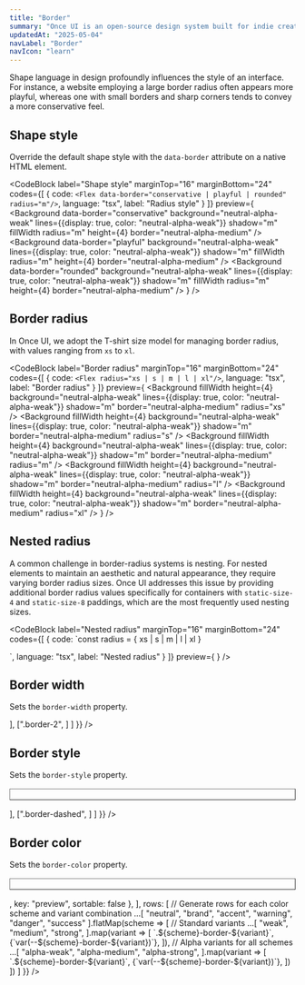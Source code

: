 ```yaml
---
title: "Border"
summary: "Once UI is an open-source design system built for indie creators, small teams, and startups to fuel the next generation of web applications."
updatedAt: "2025-05-04"
navLabel: "Border"
navIcon: "learn"
---
```





Shape language in design profoundly influences the style of an interface. For instance, a website employing a large border radius often appears more playful, whereas one with small borders and sharp corners tends to convey a more conservative feel.

## Shape style

Override the default shape style with the `data-border` attribute on a native HTML element.

<CodeBlock
  label="Shape style"
  marginTop="16"
  marginBottom="24"
  codes={[
    {
      code: `<Flex data-border="conservative | playful | rounded" radius="m"/>`,
      language: "tsx",
      label: "Radius style"
    }
  ]}
  preview={
    <Flex fillWidth mobileDirection="column" gap="m">
      <Background
        data-border="conservative"
        background="neutral-alpha-weak"
        lines={{display: true, color: "neutral-alpha-weak"}}
        shadow="m"
        fillWidth
        radius="m"
        height={4}
        border="neutral-alpha-medium"
      />
      <Background
        data-border="playful"
        background="neutral-alpha-weak"
        lines={{display: true, color: "neutral-alpha-weak"}}
        shadow="m"
        fillWidth
        radius="m"
        height={4}
        border="neutral-alpha-medium"
      />
      <Background
        data-border="rounded"
        background="neutral-alpha-weak"
        lines={{display: true, color: "neutral-alpha-weak"}}
        shadow="m"
        fillWidth
        radius="m"
        height={4}
        border="neutral-alpha-medium"
      />
    </Flex>
  }
/>

## Border radius

In Once UI, we adopt the T-shirt size model for managing border radius, with values ranging from `xs` to `xl`.

<CodeBlock
  label="Border radius"
  marginTop="16"
  marginBottom="24"
  codes={[
    {
      code: `<Flex radius="xs | s | m | l | xl"/>`,
      language: "tsx",
      label: "Border radius"
    }
  ]}
  preview={
    <Flex fillWidth mobileDirection="column" gap="m">
      <Background
        fillWidth
        height={4}
        background="neutral-alpha-weak"
        lines={{display: true, color: "neutral-alpha-weak"}}
        shadow="m"
        border="neutral-alpha-medium"
        radius="xs"
      />
      <Background
        fillWidth
        height={4}
        background="neutral-alpha-weak"
        lines={{display: true, color: "neutral-alpha-weak"}}
        shadow="m"
        border="neutral-alpha-medium"
        radius="s"
      />
      <Background
        fillWidth
        height={4}
        background="neutral-alpha-weak"
        lines={{display: true, color: "neutral-alpha-weak"}}
        shadow="m"
        border="neutral-alpha-medium"
        radius="m"
      />
      <Background
        fillWidth
        height={4}
        background="neutral-alpha-weak"
        lines={{display: true, color: "neutral-alpha-weak"}}
        shadow="m"
        border="neutral-alpha-medium"
        radius="l"
      />
      <Background
        fillWidth
        height={4}
        background="neutral-alpha-weak"
        lines={{display: true, color: "neutral-alpha-weak"}}
        shadow="m"
        border="neutral-alpha-medium"
        radius="xl"
      />
    </Flex>
  }
/>

## Nested radius

A common challenge in border-radius systems is nesting. For nested elements to maintain an aesthetic and natural appearance, they require varying border radius sizes. Once UI addresses this issue by providing additional border radius values specifically for containers with `static-size-4` and `static-size-8` paddings, which are the most frequently used nesting sizes.

<CodeBlock
  label="Nested radius"
  marginTop="16"
  marginBottom="24"
  codes={[
    {
      code:
`const radius = { xs | s | m | l | xl }

<Flex radius="{radius}-8">
    <Flex radius="{radius}-4">
      <Flex radius="{radius}"/>
    </Flex>
</Flex>`,
      language: "tsx",
      label: "Nested radius"
    }
  ]}
  preview={
    <Flex fillWidth mobileDirection="column" gap="m">
      <Flex fillWidth padding="8" shadow="m" border="neutral-strong" radius="xs-8">
        <Flex fillWidth padding="4" border="neutral-strong" radius="xs-4">
          <Background
            fillWidth
            height={4}
            background="neutral-alpha-weak"
            lines={{display: true, color: "neutral-alpha-weak"}}
            shadow="m"
            border="neutral-alpha-medium"
            radius="xs"
          />
        </Flex>
      </Flex>
      <Flex fillWidth padding="8" shadow="m" border="neutral-strong" radius="s-8">
        <Flex fillWidth padding="4" border="neutral-strong" radius="s-4">
          <Background
            fillWidth
            height={4}
            background="neutral-alpha-weak"
            lines={{display: true, color: "neutral-alpha-weak"}}
            shadow="m"
            border="neutral-alpha-medium"
            radius="s"
          />
        </Flex>
      </Flex>
      <Flex fillWidth padding="8" shadow="m" border="neutral-strong" radius="m-8">
        <Flex fillWidth padding="4" border="neutral-strong" radius="m-4">
          <Background
            fillWidth
            height={4}
            background="neutral-alpha-weak"
            lines={{display: true, color: "neutral-alpha-weak"}}
            shadow="m"
            border="neutral-alpha-medium"
            radius="m"
          />
        </Flex>
      </Flex>
      <Flex fillWidth padding="8" shadow="m" border="neutral-strong" radius="l-8">
        <Flex fillWidth padding="4" border="neutral-strong" radius="l-4">
          <Background
            fillWidth
            height={4}
            background="neutral-alpha-weak"
            lines={{display: true, color: "neutral-alpha-weak"}}
            shadow="m"
            border="neutral-alpha-medium"
            radius="l"
          />
        </Flex>
      </Flex>
      <Flex fillWidth padding="8" shadow="m" border="neutral-strong" radius="xl-8">
        <Flex fillWidth padding="4" border="neutral-strong" radius="xl-4">
          <Background
            fillWidth
            height={4}
            background="neutral-alpha-weak"
            lines={{display: true, color: "neutral-alpha-weak"}}
            shadow="m"
            border="neutral-alpha-medium"
            radius="xl"
          />
        </Flex>
      </Flex>
    </Flex>
  }
/>

## Border width

Sets the `border-width` property.

<Table
  marginTop="16"
  marginBottom="24"
  data={{
    headers: [
      { content: "Class", key: "class", sortable: false },
      { content: "Preview", key: "preview", sortable: false },
    ],
    rows: [
      [".border-1", <Flex width="64" height="20" border="neutral-strong" radius="xs"/>],
      [".border-2", <Flex width="64" height="20" border="neutral-strong" borderWidth="2" radius="xs"/>]
    ]
  }}
/>

## Border style

Sets the `border-style` property.

<Table
  marginTop="16"
  marginBottom="24"
  data={{
    headers: [
      { content: "Class", key: "class", sortable: false },
      { content: "Preview", key: "preview", sortable: false },
    ],
    rows: [
      [".border-solid", <Flex width="64" height="20" border="neutral-strong" radius="xs"/>],
      [".border-dashed", <Flex width="64" height="20" border="neutral-strong" borderStyle="dashed" radius="xs"/>]
    ]
  }}
/>

## Border color

Sets the `border-color` property.

<Table
  marginTop="16"
  marginBottom="24"
  data={{
    headers: [
      { content: "Class", key: "class", sortable: false },
      { content: "Value", key: "value", sortable: false },
      { content: <Row gap="8"><Icon padding="2" name="dark" size="xs"/><Icon padding="2" name="light" size="xs"/></Row>, key: "preview", sortable: false },
    ],
    rows: [
      // Generate rows for each color scheme and variant combination
      ...[
        "neutral",
        "brand",
        "accent",
        "warning",
        "danger",
        "success"
      ].flatMap(scheme => [
        // Standard variants
        ...[
          "weak",
          "medium",
          "strong",
        ].map(variant => [
          `.${scheme}-border-${variant}`,
          <InlineCode>{`var(--${scheme}-border-${variant})`}</InlineCode>,
          <Row gap="8">
            <Flex data-theme="dark" background="neutral-alpha-weak" border={`${scheme}-${variant}`} radius="xs" width="20" height="20"/>
            <Flex data-theme="light" background="neutral-alpha-weak" border={`${scheme}-${variant}`} radius="xs" width="20" height="20"/>
          </Row>
        ]),
        // Alpha variants for all schemes
        ...[
          "alpha-weak",
          "alpha-medium",
          "alpha-strong",
        ].map(variant => [
          `.${scheme}-border-${variant}`,
          <InlineCode>{`var(--${scheme}-border-${variant})`}</InlineCode>,
          <Row gap="8">
            <Flex data-theme="dark"  background="neutral-alpha-weak" border={`${scheme}-${variant}`} radius="xs" width="20" height="20"/>
            <Flex data-theme="light" background="neutral-alpha-weak" border={`${scheme}-${variant}`} radius="xs" width="20" height="20"/>
          </Row>
        ])
      ])
    ]
  }}
/>